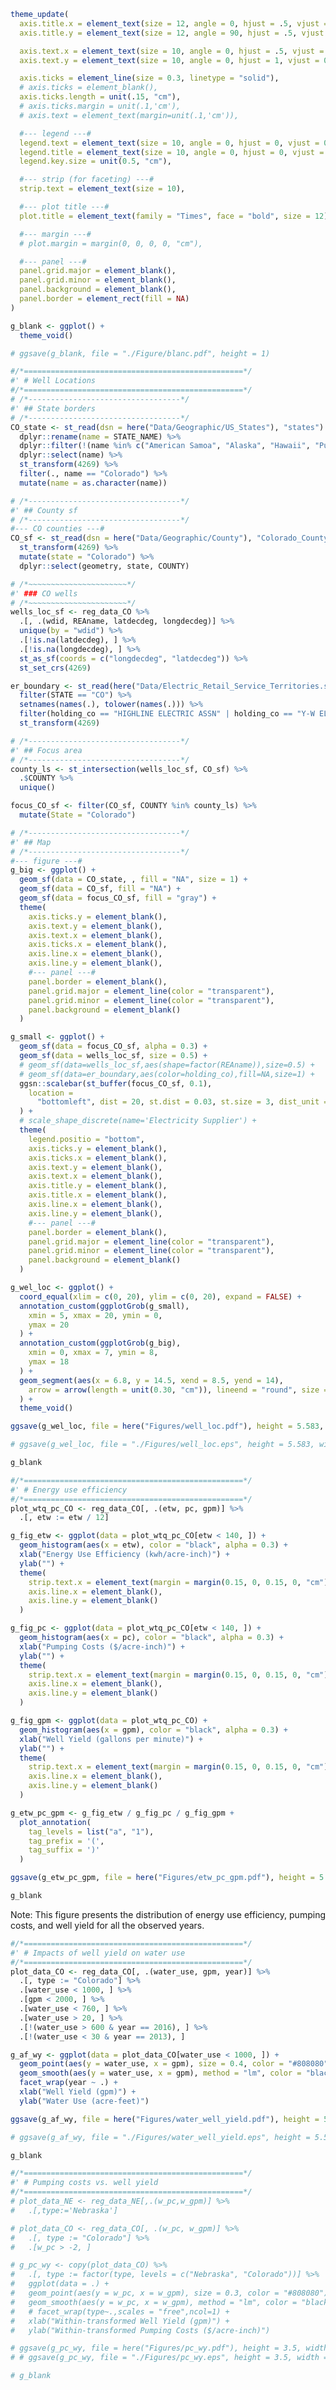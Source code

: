 
```r
theme_update(
  axis.title.x = element_text(size = 12, angle = 0, hjust = .5, vjust = -0.3, face = "plain"),
  axis.title.y = element_text(size = 12, angle = 90, hjust = .5, vjust = .9, face = "plain"),

  axis.text.x = element_text(size = 10, angle = 0, hjust = .5, vjust = 1.5, face = "plain"),
  axis.text.y = element_text(size = 10, angle = 0, hjust = 1, vjust = 0, face = "plain"),

  axis.ticks = element_line(size = 0.3, linetype = "solid"),
  # axis.ticks = element_blank(),
  axis.ticks.length = unit(.15, "cm"),
  # axis.ticks.margin = unit(.1,'cm'),
  # axis.text = element_text(margin=unit(.1,'cm')),

  #--- legend ---#
  legend.text = element_text(size = 10, angle = 0, hjust = 0, vjust = 0, face = "plain"),
  legend.title = element_text(size = 10, angle = 0, hjust = 0, vjust = 0, face = "plain"),
  legend.key.size = unit(0.5, "cm"),

  #--- strip (for faceting) ---#
  strip.text = element_text(size = 10),

  #--- plot title ---#
  plot.title = element_text(family = "Times", face = "bold", size = 12),

  #--- margin ---#
  # plot.margin = margin(0, 0, 0, 0, "cm"),

  #--- panel ---#
  panel.grid.major = element_blank(),
  panel.grid.minor = element_blank(),
  panel.background = element_blank(),
  panel.border = element_rect(fill = NA)
)
```   


```r
g_blank <- ggplot() +
  theme_void()

# ggsave(g_blank, file = "./Figure/blanc.pdf", height = 1)
```

```r
#/*=================================================*/
#' # Well Locations
#/*=================================================*/
# /*----------------------------------*/
#' ## State borders
# /*----------------------------------*/
CO_state <- st_read(dsn = here("Data/Geographic/US_States"), "states") %>%
  dplyr::rename(name = STATE_NAME) %>%
  dplyr::filter(!(name %in% c("American Samoa", "Alaska", "Hawaii", "Puerto Rico", "Commonwealth of the Northern Mariana Islands"))) %>%
  dplyr::select(name) %>%
  st_transform(4269) %>%
  filter(., name == "Colorado") %>%
  mutate(name = as.character(name))

# /*----------------------------------*/
#' ## County sf
# /*----------------------------------*/
#--- CO counties ---#
CO_sf <- st_read(dsn = here("Data/Geographic/County"), "Colorado_County_Boundaries") %>%
  st_transform(4269) %>%
  mutate(state = "Colorado") %>%
  dplyr::select(geometry, state, COUNTY)

# /*~~~~~~~~~~~~~~~~~~~~~~*/
#' ### CO wells
# /*~~~~~~~~~~~~~~~~~~~~~~*/
wells_loc_sf <- reg_data_CO %>%
  .[, .(wdid, REAname, latdecdeg, longdecdeg)] %>%
  unique(by = "wdid") %>%
  .[!is.na(latdecdeg), ] %>%
  .[!is.na(longdecdeg), ] %>%
  st_as_sf(coords = c("longdecdeg", "latdecdeg")) %>%
  st_set_crs(4269)

er_boundary <- st_read(here("Data/Electric_Retail_Service_Territories.shp")) %>%
  filter(STATE == "CO") %>%
  setnames(names(.), tolower(names(.))) %>%
  filter(holding_co == "HIGHLINE ELECTRIC ASSN" | holding_co == "Y-W ELECTRIC ASSN INC") %>%
  st_transform(4269)

# /*----------------------------------*/
#' ## Focus area
# /*----------------------------------*/
county_ls <- st_intersection(wells_loc_sf, CO_sf) %>%
  .$COUNTY %>%
  unique()

focus_CO_sf <- filter(CO_sf, COUNTY %in% county_ls) %>%
  mutate(State = "Colorado")

# /*----------------------------------*/
#' ## Map
# /*----------------------------------*/
#--- figure ---#
g_big <- ggplot() +
  geom_sf(data = CO_state, , fill = "NA", size = 1) +
  geom_sf(data = CO_sf, fill = "NA") +
  geom_sf(data = focus_CO_sf, fill = "gray") +
  theme(
    axis.ticks.y = element_blank(),
    axis.text.y = element_blank(),
    axis.text.x = element_blank(),
    axis.ticks.x = element_blank(),
    axis.line.x = element_blank(),
    axis.line.y = element_blank(),
    #--- panel ---#
    panel.border = element_blank(),
    panel.grid.major = element_line(color = "transparent"),
    panel.grid.minor = element_line(color = "transparent"),
    panel.background = element_blank()
  )

g_small <- ggplot() +
  geom_sf(data = focus_CO_sf, alpha = 0.3) +
  geom_sf(data = wells_loc_sf, size = 0.5) +
  # geom_sf(data=wells_loc_sf,aes(shape=factor(REAname)),size=0.5) +
  # geom_sf(data=er_boundary,aes(color=holding_co),fill=NA,size=1) +
  ggsn::scalebar(st_buffer(focus_CO_sf, 0.1),
    location =
      "bottomleft", dist = 20, st.dist = 0.03, st.size = 3, dist_unit = "mi", transform = TRUE, model = "WGS84"
  ) +
  # scale_shape_discrete(name='Electricity Supplier') +
  theme(
    legend.positio = "bottom",
    axis.ticks.y = element_blank(),
    axis.ticks.x = element_blank(),
    axis.text.y = element_blank(),
    axis.text.x = element_blank(),
    axis.title.y = element_blank(),
    axis.title.x = element_blank(),
    axis.line.x = element_blank(),
    axis.line.y = element_blank(),
    #--- panel ---#
    panel.border = element_blank(),
    panel.grid.major = element_line(color = "transparent"),
    panel.grid.minor = element_line(color = "transparent"),
    panel.background = element_blank()
  )

g_wel_loc <- ggplot() +
  coord_equal(xlim = c(0, 20), ylim = c(0, 20), expand = FALSE) +
  annotation_custom(ggplotGrob(g_small),
    xmin = 5, xmax = 20, ymin = 0,
    ymax = 20
  ) +
  annotation_custom(ggplotGrob(g_big),
    xmin = 0, xmax = 7, ymin = 8,
    ymax = 18
  ) +
  geom_segment(aes(x = 6.8, y = 14.5, xend = 8.5, yend = 14),
    arrow = arrow(length = unit(0.30, "cm")), lineend = "round", size = 0.5
  ) +
  theme_void()

ggsave(g_wel_loc, file = here("Figures/well_loc.pdf"), height = 5.583, width = 5.583)

# ggsave(g_wel_loc, file = "./Figures/well_loc.eps", height = 5.583, width = 5.583, device = "eps")

g_blank

```


```r
#/*=================================================*/
#' # Energy use efficiency
#/*=================================================*/
plot_wtq_pc_CO <- reg_data_CO[, .(etw, pc, gpm)] %>%
  .[, etw := etw / 12]

g_fig_etw <- ggplot(data = plot_wtq_pc_CO[etw < 140, ]) +
  geom_histogram(aes(x = etw), color = "black", alpha = 0.3) +
  xlab("Energy Use Efficiency (kwh/acre-inch)") +
  ylab("") +
  theme(
    strip.text.x = element_text(margin = margin(0.15, 0, 0.15, 0, "cm")),
    axis.line.x = element_blank(),
    axis.line.y = element_blank()
  )

g_fig_pc <- ggplot(data = plot_wtq_pc_CO[etw < 140, ]) +
  geom_histogram(aes(x = pc), color = "black", alpha = 0.3) +
  xlab("Pumping Costs ($/acre-inch)") +
  ylab("") +
  theme(
    strip.text.x = element_text(margin = margin(0.15, 0, 0.15, 0, "cm")),
    axis.line.x = element_blank(),
    axis.line.y = element_blank()
  )

g_fig_gpm <- ggplot(data = plot_wtq_pc_CO) +
  geom_histogram(aes(x = gpm), color = "black", alpha = 0.3) +
  xlab("Well Yield (gallons per minute)") +
  ylab("") +
  theme(
    strip.text.x = element_text(margin = margin(0.15, 0, 0.15, 0, "cm")),
    axis.line.x = element_blank(),
    axis.line.y = element_blank()
  )

g_etw_pc_gpm <- g_fig_etw / g_fig_pc / g_fig_gpm + 
  plot_annotation(
    tag_levels = list("a", "1"),
    tag_prefix = '(',
    tag_suffix = ')'
  )

ggsave(g_etw_pc_gpm, file = here("Figures/etw_pc_gpm.pdf"), height = 5.583, width = 5.583)

g_blank
```

Note: This figure presents the distribution of energy use efficiency, pumping costs, and well yield for all the observed years.


```r
#/*=================================================*/
#' # Impacts of well yield on water use
#/*=================================================*/
plot_data_CO <- reg_data_CO[, .(water_use, gpm, year)] %>%
  .[, type := "Colorado"] %>%
  .[water_use < 1000, ] %>%
  .[gpm < 2000, ] %>%
  .[water_use < 760, ] %>%
  .[water_use > 20, ] %>%
  .[!(water_use > 600 & year == 2016), ] %>%
  .[!(water_use < 30 & year == 2013), ]

g_af_wy <- ggplot(data = plot_data_CO[water_use < 1000, ]) +
  geom_point(aes(y = water_use, x = gpm), size = 0.4, color = "#808080") +
  geom_smooth(aes(y = water_use, x = gpm), method = "lm", color = "black") +
  facet_wrap(year ~ .) +
  xlab("Well Yield (gpm)") +
  ylab("Water Use (acre-feet)")

ggsave(g_af_wy, file = here("Figures/water_well_yield.pdf"), height = 5.583, width = 5.583)

# ggsave(g_af_wy, file = "./Figures/water_well_yield.eps", height = 5.583, width = 5.583)

g_blank
```

```r
#/*=================================================*/
#' # Pumping costs vs. well yield
#/*=================================================*/
# plot_data_NE <- reg_data_NE[,.(w_pc,w_gpm)] %>%
#   .[,type:='Nebraska']

# plot_data_CO <- reg_data_CO[, .(w_pc, w_gpm)] %>%
#   .[, type := "Colorado"] %>%
#   .[w_pc > -2, ]

# g_pc_wy <- copy(plot_data_CO) %>%
#   .[, type := factor(type, levels = c("Nebraska", "Colorado"))] %>%
#   ggplot(data = .) +
#   geom_point(aes(y = w_pc, x = w_gpm), size = 0.3, color = "#808080") +
#   geom_smooth(aes(y = w_pc, x = w_gpm), method = "lm", color = "black") +
#   # facet_wrap(type~.,scales = "free",ncol=1) +
#   xlab("Within-transformed Well Yield (gpm)") +
#   ylab("Within-transformed Pumping Costs ($/acre-inch)")

# ggsave(g_pc_wy, file = here("Figures/pc_wy.pdf"), height = 3.5, width = 5.583)
# # ggsave(g_pc_wy, file = "./Figures/pc_wy.eps", height = 3.5, width = 5.583)

# g_blank

```

